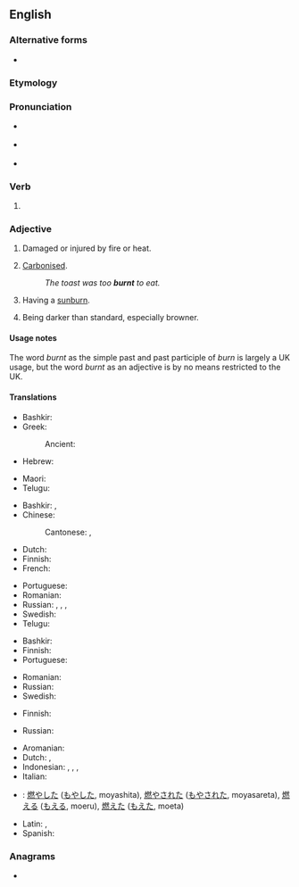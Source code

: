 ==English==

===Alternative forms===
* {{l|en|burned}}

===Etymology===
{{suffix|en|burn|t}}

===Pronunciation===
* {{a|UK}} {{IPA|/ˈbɜːnt/|lang=en}}
* {{a|US}} {{IPA|/ˈbɜɹnt/|lang=en}}
* {{audio|en-us-burnt.ogg|Audio (US)|lang=en}}

===Verb===
{{head|en|verb form}}

# {{lb|en|Commonwealth|UK}} {{en-past of|burn}}

===Adjective===
{{en-adj}}
# Damaged or injured by fire or heat.
# {{lb|en|of food}} [[carbonize|Carbonised]].
#: ''The toast was too '''burnt''' to eat.''
# {{lb|en|of a person}} Having a [[sunburn]].
# {{lb|en|of a colour}} Being darker than standard, especially browner.

====Usage notes====
The word ''burnt'' as the simple past and past participle of ''burn'' is largely a UK usage, but the word ''burnt'' as an adjective is by no means restricted to the UK.

====Translations====
{{trans-top|damaged or injured by fire or heat}}
* Bashkir: {{t|ba|янған}}
* Greek:
*: Ancient: {{t|grc|καυστός}}
* Hebrew: {{t|he|שָׂרוּף|tr=sarúf}}
{{trans-mid}}
* Maori: {{t|mi|mahunu}}
* Telugu: {{t+|te|దగ్ధము}}
{{trans-bottom}}

{{trans-top|carbonized}}
* Bashkir: {{t|ba|көйгән}}, {{t|ba|янған}}
* Chinese:
*: Cantonese: {{t|yue|燶|sc=Hani}}, {{t|yue|㶶|tr=nung1|sc=Hani}}
* Dutch: {{t+|nl|verbrand}}
* Finnish: {{t+|fi|palanut}}
* French: {{t+|fr|brûlé}}
{{trans-mid}}
* Portuguese: {{t+|pt|queimado}}
* Romanian: {{t+|ro|ars}}
* Russian: {{t+|ru|горе́лый}}, {{t+|ru|жжёный}}, {{t+|ru|сгоре́вший}}, {{t+|ru|вы́жженный}} {{qualifier|scorched}}
* Swedish: {{t+|sv|bränd}}
* Telugu: {{t+|te|మాడు}}
{{trans-bottom}}

{{trans-top|sun-burned}}
* Bashkir: {{t|ba|янған}}
* Finnish: {{t+|fi|palanut}}
* Portuguese: {{t+|pt|queimado}}
{{trans-mid}}
* Romanian: {{t+|ro|ars}}
* Russian: {{t+|ru|загоре́лый}}
* Swedish: {{t+|sv|solbränd|c}}
{{trans-bottom}}

{{trans-top|browner than standard}}
* Finnish: {{t+|fi|poltettu}}
{{trans-mid}}
* Russian: {{t+|ru|подгоре́вший}}
{{trans-bottom}}

{{checktrans-top}}<!--We don't have translations of inflected forms. Does the word fit the adjective senses?-->
* Aromanian: {{t-check|rup|arsu}}
* Dutch: {{t+check|nl|verbrandde}}, {{t+check|nl|verbrand}}
* Indonesian: {{t+check|id|bakar|alt=membakar}}, {{t+check|id|bakar|alt=membakar}}, {{t+check|id|bakar|alt=dibakar}}, {{t+check|id|bakar|alt=terbakar}}
* Italian: {{t+check|it|arso}}
{{trans-mid}}
* {{ttbc|ja}}: [[燃やした]] ([[もやした]], moyashita), [[燃やされた]] ([[もやされた]], moyasareta), [[燃える]] ([[もえる]], moeru), [[燃えた]] ([[もえた]], moeta)
* Latin: {{t-check|la|ārsus}}, {{t-check|la|aestuātus}}
* Spanish: {{t+check|es|quemado}}
{{trans-bottom}}

===Anagrams===
* {{anagrams|en|a=bnrtu|Brunt|brunt}}